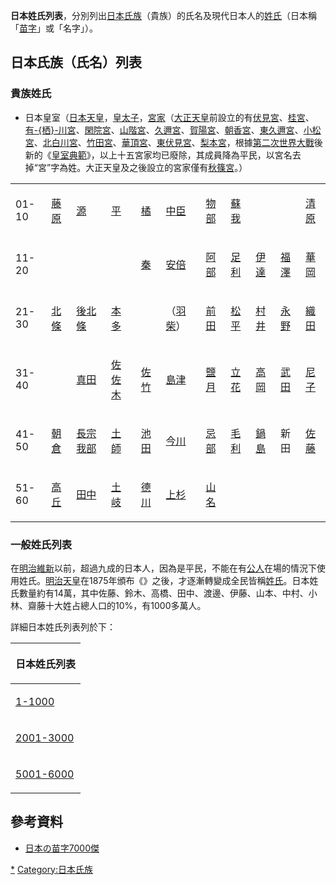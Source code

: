 {{noteTA 
|1=福士
}}
'''日本姓氏列表'''，分別列出[[日本氏族|日本氏族]]（貴族）的氏名及現代日本人的[[日本姓氏|姓氏]]（日本稱「[[苗字|苗字]]」或「名字」）。

==日本氏族（氏名）列表==
===貴族姓氏===
*日本皇室（[[日本天皇|日本天皇]]，[[皇儲|皇太子]]，[[宮家|宮家]]（[[大正天皇|大正天皇]]前設立的有[[伏見宮|伏見宮]]、[[桂宮_(宮家)|桂宮]]、[[有栖川宮|有-{栖}-川宮]]、[[閑院宮|閑院宮]]、[[山階宮|山階宮]]、[[久邇宮|久邇宮]]、[[賀陽宮|賀陽宮]]、[[朝香宮|朝香宮]]、[[東久邇宮稔彥王|東久邇宮]]、[[小松宮|小松宮]]、[[北白川宮|北白川宮]]、[[竹田宮|竹田宮]]、[[華頂宮|華頂宮]]、[[東伏見宮|東伏見宮]]、[[梨本宮|梨本宮]]，根據[[第二次世界大戰|第二次世界大戰]]後新的《[[皇室典範|皇室典範]]》，以上十五宮家均已廢除，其成員降為平民，以宮名去掉“宮”字為姓。大正天皇及之後設立的宮家僅有[[秋篠宮|秋篠宮]]。）

{| class="wikitable"
|-
| 01-10 || [[藤原|藤原]]||[[源氏|源]]||[[平氏|平]]||[[橘氏|橘]]||[[中臣氏|中臣]]||[[物部|物部]]||[[蘇我|蘇我]]||{{link-ja|大江氏|大江氏|大江}}||{{link-ja|菅原氏|菅原氏|菅原}}||[[清原|清原]]
|-
| 11-20 || {{link-ja|在原氏|在原氏|在原}}||{{link-ja|日下部氏|日下部氏|日下部}}||{{link-ja|惟宗氏|惟宗氏|惟宗}}||[[秦氏_(日本)|秦]]||[[安倍氏|安倍]]||[[阿部氏_(德川譜代)|阿部]]||[[足利|足利]]||[[伊達|伊達]]||[[福澤|福澤]]||[[華岡|華岡]]
|-
| 21-30 || [[北條|北條]]||[[後北條|後北條]]||[[本多|本多]]||{{link-ja|板垣氏|板垣氏|板垣}}||{{link-ja|木下氏|木下氏|木下}}（[[豐臣秀吉|羽柴]]）||[[前田|前田]]||[[松平氏|松平]]||[[村井|村井]]||[[永野|永野]]||[[織田|織田]]
|-
| 31-40 || {{link-ja|大伴氏|大伴氏|大伴}}||[[真田|真田]]||[[佐佐木|佐佐木]]||[[佐竹|佐竹]]||[[島津|島津]]||[[鹽月|鹽月]]||[[立花|立花]]||[[高岡|高岡]]||[[武田氏|武田]]||[[尼子|尼子]]
|-
| 41-50 || [[朝倉|朝倉]]||[[長宗我部|長宗我部]]||[[土師|土師]]||[[池田|池田]]||[[今川|今川]]||[[忌部|忌部]]||[[毛利氏|毛利]]||[[鍋島|鍋島]]||新田||[[佐藤|佐藤]]
|-
| 51-60 || [[高丘|高丘]]||[[田中氏|田中]]||[[土岐|土岐]]||[[德川幕府|德川]]||[[上杉氏|上杉]]||[[山名|山名]]||{{link-ja|小早川氏|小早川氏|小早川}}||{{link-ja|宇都宮氏|宇都宮氏|宇都宮}}
|}

=== 一般姓氏列表 ===
在[[明治維新|明治維新]]以前，超過九成的日本人，因為是平民，不能在有[[公人|公人]]在場的情況下使用姓氏。[[明治天皇|明治天皇]]在1875年頒布《{{link-ja|平民苗字必稱義務令|平民苗字必稱義務令}}》之後，才逐漸轉變成全民皆稱[[日本姓氏|姓氏]]。日本姓氏數量約有14萬，其中佐藤、鈴木、高橋、田中、渡邊、伊藤、山本、中村、小林、齋藤十大姓占總人口的10%，有1000多萬人。

詳細日本姓氏列表列於下：
{| class="wikitable" style="margin: auto; text-align: right;"
|-
! colspan="4" | 日本姓氏列表
|-
| [[v:日本姓氏列表/1-1000|1-1000]] || [[v:日本姓氏列表/1001-2000|1001-2000]]
|-
| [[v:日本姓氏列表/2001-3000|2001-3000]] || [[v:日本姓氏列表/3001-4000|3001-4000]]
|-
| [[v:日本姓氏列表/5001-6000|5001-6000]] || [[v:日本姓氏列表/6001-7000|6001-7000]]
|}

==參考資料==
*[https://web.archive.org/web/20090523034521/http://www.myj7000.jp-biz.net/search/fsearch.htm 日本の苗字7000傑]

[[Category:日本姓氏|*]]
[[Category:日本氏族|Category:日本氏族]]